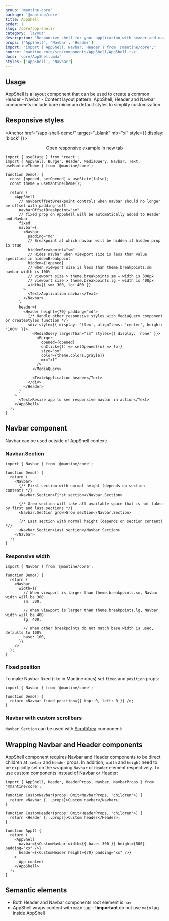 ```yaml
---
group: 'mantine-core'
package: '@mantine/core'
title: AppShell
order: 1
slug: /core/app-shell/
category: 'layout'
description: 'Responsive shell for your application with header and navbar'
props: ['AppShell', 'Navbar', 'Header']
import: "import { AppShell, Navbar, Header } from '@mantine/core';"
source: 'mantine-core/src/components/AppShell/AppShell.tsx'
docs: 'core/AppShell.mdx'
styles: ['AppShell', 'Navbar']
---
```



## Usage

AppShell is a layout component that can be used to create a common Header - Navbar - Content layout pattern.
AppShell, Header and Navbar components include bare minimum default styles to simplify customization.

<Demo data={AppShellDemos.usage} />

## Responsive styles

<Anchor href="/app-shell-demo/" target="_blank" mb="xl" style={{ display: 'block' }}>
  <Center inline>
    <span style={{ marginRight: 7 }}>Open responsive example in new tab</span>
    <ExternalLinkIcon width={18} height={18} />
  </Center>
</Anchor>

```tsx
import { useState } from 'react';
import { AppShell, Burger, Header, MediaQuery, Navbar, Text, useMantineTheme } from '@mantine/core';

function Demo() {
  const [opened, setOpened] = useState(false);
  const theme = useMantineTheme();

  return (
    <AppShell
      // navbarOffsetBreakpoint controls when navbar should no longer be offset with padding-left
      navbarOffsetBreakpoint="sm"
      // fixed prop on AppShell will be automatically added to Header and Navbar
      fixed
      navbar={
        <Navbar
          padding="md"
          // Breakpoint at which navbar will be hidden if hidden prop is true
          hiddenBreakpoint="sm"
          // Hides navbar when viewport size is less than value specified in hiddenBreakpoint
          hidden={!opened}
          // when viewport size is less than theme.breakpoints.sm navbar width is 100%
          // viewport size > theme.breakpoints.sm – width is 300px
          // viewport size > theme.breakpoints.lg – width is 400px
          width={{ sm: 300, lg: 400 }}
        >
          <Text>Application navbar</Text>
        </Navbar>
      }
      header={
        <Header height={70} padding="md">
          {/* Handle other responsive styles with MediaQuery component or createStyles function */}
          <div style={{ display: 'flex', alignItems: 'center', height: '100%' }}>
            <MediaQuery largerThan="sm" styles={{ display: 'none' }}>
              <Burger
                opened={opened}
                onClick={() => setOpened((o) => !o)}
                size="sm"
                color={theme.colors.gray[6]}
                mr="xl"
              />
            </MediaQuery>

            <Text>Application header</Text>
          </div>
        </Header>
      }
    >
      <Text>Resize app to see responsive navbar in action</Text>
    </AppShell>
  );
}
```

## Navbar component

Navbar can be used outside of AppShell context:

<Demo data={AppShellDemos.navbar} />

### Navbar.Section

```tsx
import { Navbar } from '@mantine/core';

function Demo() {
  return (
    <Navbar>
      {/* First section with normal height (depends on section content) */}
      <Navbar.Section>First section</Navbar.Section>

      {/* Grow section will take all available space that is not taken by first and last sections */}
      <Navbar.Section grow>Grow section</Navbar.Section>

      {/* Last section with normal height (depends on section content) */}
      <Navbar.Section>Last section</Navbar.Section>
    </Navbar>
  );
}
```

### Responsive width

```tsx
import { Navbar } from '@mantine/core';

function Demo() {
  return (
    <Navbar
      width={{
        // When viewport is larger than theme.breakpoints.sm, Navbar width will be 300
        sm: 300,

        // When viewport is larger than theme.breakpoints.lg, Navbar width will be 400
        lg: 400,

        // When other breakpoints do not match base width is used, defaults to 100%
        base: 100,
      }}
    />
  );
}
```

### Fixed position

To make Navbar fixed (like in Mantine docs) set `fixed` and `position` props:

```tsx
import { Navbar } from '@mantine/core';

function Demo() {
  return <Navbar fixed position={{ top: 0, left: 0 }} />;
}
```

### Navbar with custom scrollbars

`Navbar.Section` can be used with [ScrollArea](/core/scroll-area/) component:

<Demo data={AppShellDemos.scrollbars} />

## Wrapping Navbar and Header components

AppShell component requires Navbar and Header components to be direct children at `navbar` and `header` props.
In addition, `width` and `height` need to be explicitly set on the wrapping `Navbar` or `Header` element respectively.
To use custom components instead of Navbar or Header:

```tsx
import { AppShell, Header, HeaderProps, Navbar, NavbarProps } from '@mantine/core';

function CustomNavbar(props: Omit<NavbarProps, 'children'>) {
  return <Navbar {...props}>Custom navbar</Navbar>;
}

function CustomHeader(props: Omit<HeaderProps, 'children'>) {
  return <Header {...props}>Custom header</Header>;
}

function App() {
  return (
    <AppShell
      navbar={<CustomNavbar width={{ base: 300 }} height={500} padding="xs" />}
      header={<CustomHeader height={70} padding="xs" />}
    >
      App content
    </AppShell>
  );
}
```

## Semantic elements

- Both Header and Navbar components root element is `nav`
- AppShell wraps content with `main` tag – **!important** do not use `main` tag inside AppShell
